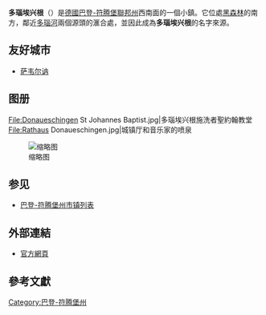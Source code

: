 {{Unreferenced|time=2019-01-29T03:40:22+00:00}}
{{德国城市
|Art               = Stadt
|image_photo       = File:Hüfingen - panoramio.jpg
|Wappen            = DEU Donaueschingen COA.svg
|lat_deg           = 47 |lat_min = 57 |lat_sec = 11
|lon_deg           = 08 |lon_min = 30 |lon_sec = 12
|Lageplan = Donaueschingen in VS.svg
|Bundesland        = 巴登-符腾堡
|Regierungsbezirk  = 弗賴堡行政區
|Landkreis         = 施瓦尔茨瓦尔德-巴尔县
|Höhe              = 686
|Fläche            = 104.63
|Einwohner         = 21532<!-- Bitte nicht per Hand aktualisieren: [[Wikipedia:WikiProjekt_Kommunen_und_Landkreise_in_Deutschland/Einwohnerzahlen|Wikipedia:WikiProjekt_Kommunen_und_Landkreise_in_Deutschland/Einwohnerzahlen]] -->
|Stand             = 2006-12-31
|PLZ               = 78151–78168
|PLZ-alt           = 7710
|Vorwahl           = 0771
|Kfz               = VS
|Gemeindeschlüssel = 08 3 26 012
|Gliederung        = [[Kernstadt|Kernstadt]] und 7 Stadtteile
|Adresse           = Rathausplatz 1<br />78166 Donaueschingen
|Website           = [http://www.donaueschingen.de/ www.donaueschingen.de]
|Bürgermeister     = Thorsten Frei
|Bürgermeistertitel = Oberbürgermeister
|Partei            = CDU
}}

'''多瑙埃兴根'''（{{lang-de|'''Donaueschingen'''}}）是[[德國|德國]][[巴登-符腾堡|巴登-符腾堡]][[联邦州_(德国)|聯邦州]]西南面的一個小鎮。它位處[[黑森林|黑森林]]的南方，鄰近[[多瑙河|多瑙河]]兩個源頭的滙合處，並因此成為'''多瑙埃兴根'''的名字來源。

==友好城市==
* {{FRA}} [[萨韦尔讷|萨韦尔讷]]

== 图册 ==
<gallery>
File:Donaueschingen St Johannes Baptist.jpg|多瑙埃兴根施洗者聖約翰教堂
File:Rathaus Donaueschingen.jpg|城镇厅和音乐家的喷泉
</gallery>
[[File:Rathaus_Donaueschingen.jpg|缩略图]]

== 参见 ==
*[[巴登-符腾堡州市镇列表|巴登-符腾堡州市镇列表]]

== 外部連結 ==
{{Commonscat|Donaueschingen|多瑙辛根}}
* [https://web.archive.org/web/20080911002137/http://www.donaueschingen.de/ 官方網頁]

== 參考文獻 ==
{{reflist}}

{{Authority control}}
[[Category:巴登-符腾堡州|Category:巴登-符腾堡州]]